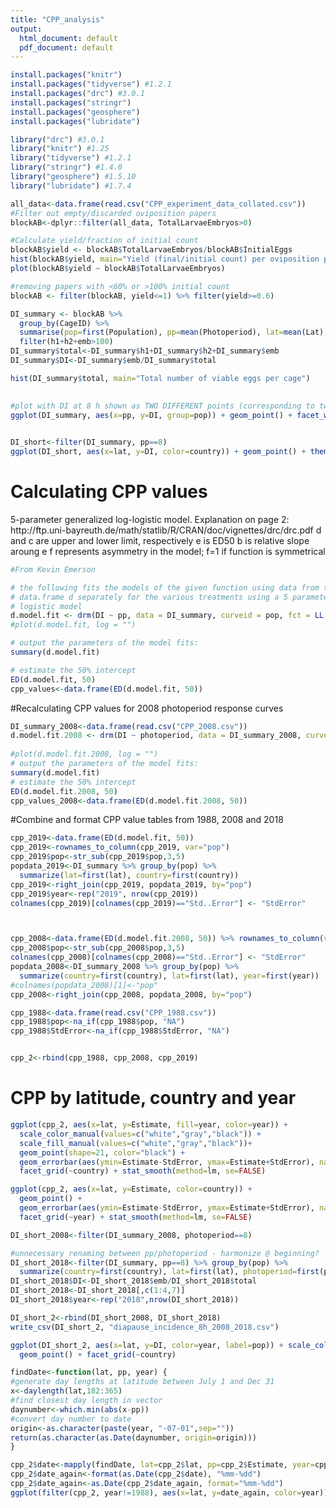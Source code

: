 ```yaml
---
title: "CPP_analysis"
output:
  html_document: default
  pdf_document: default
---
```



```r
install.packages("knitr")
install.packages("tidyverse") #1.2.1
install.packages("drc") #3.0.1
install.packages("stringr")
install.packages("geosphere")
install.packages("lubridate")
```

```r
library("drc") #3.0.1
library("knitr") #1.25
library("tidyverse") #1.2.1
library("stringr") #1.4.0
library("geosphere") #1.5.10
library("lubridate") #1.7.4
```

```r
all_data<-data.frame(read.csv("CPP_experiment_data_collated.csv"))
#Filter out empty/discarded oviposition papers 
blockAB<-dplyr::filter(all_data, TotalLarvaeEmbryos>0)
```

```r
#Calculate yield/fraction of initial count
blockAB$yield <- blockAB$TotalLarvaeEmbryos/blockAB$InitialEggs 
hist(blockAB$yield, main="Yield (final/initial count) per oviposition paper")
plot(blockAB$yield ~ blockAB$TotalLarvaeEmbryos)
```

```r
#removing papers with <60% or >100% initial count
blockAB <- filter(blockAB, yield<=1) %>% filter(yield>=0.6) 
```


```r
DI_summary <- blockAB %>% 
  group_by(CageID) %>% 
  summarise(pop=first(Population), pp=mean(Photoperiod), lat=mean(Lat), block=first(Block), country=first(Country), h1=sum(H1Count), h2=sum(H2Count), emb=sum(EmbryoCount)) %>% 
  filter(h1+h2+emb>100)
DI_summary$total<-DI_summary$h1+DI_summary$h2+DI_summary$emb
DI_summary$DI<-DI_summary$emb/DI_summary$total
```


```r
hist(DI_summary$total, main="Total number of viable eggs per cage")
  
```

```r
#plot with DI at 8 h shown as TWO DIFFERENT points (corresponding to two cabinets)
ggplot(DI_summary, aes(x=pp, y=DI, group=pop)) + geom_point() + facet_wrap(~pop)
  
```

```r
DI_short<-filter(DI_summary, pp==8)
ggplot(DI_short, aes(x=lat, y=DI, color=country)) + geom_point() + theme_bw() +stat_smooth()
```

# Calculating CPP values

5-parameter generalized log-logistic model. Explanation on page 2: http://ftp.uni-bayreuth.de/math/statlib/R/CRAN/doc/vignettes/drc/drc.pdf
d and c are upper and lower limit, respectively
e is ED50
b is relative slope aroung e
f represents asymmetry in the model; f=1 if function is symmetrical 

```r
#From Kevin Emerson

# the following fits the models of the given function using data from the
# data.frame d separately for the various treatments using a 5 parameter
# logistic model
d.model.fit <- drm(DI ~ pp, data = DI_summary, curveid = pop, fct = LL.5())
#plot(d.model.fit, log = "")

# output the parameters of the model fits:
summary(d.model.fit)

# estimate the 50% intercept
ED(d.model.fit, 50)
cpp_values<-data.frame(ED(d.model.fit, 50))

```

#Recalculating CPP values for 2008 photoperiod response curves

```r
DI_summary_2008<-data.frame(read.csv("CPP_2008.csv"))
d.model.fit.2008 <- drm(DI ~ photoperiod, data = DI_summary_2008, curveid = pop, fct = LL.5())
  
#plot(d.model.fit.2008, log = "")
# output the parameters of the model fits:
summary(d.model.fit)
# estimate the 50% intercept
ED(d.model.fit.2008, 50)
cpp_values_2008<-data.frame(ED(d.model.fit.2008, 50))
```
#Combine and format CPP value tables from 1988, 2008 and 2018

```r
cpp_2019<-data.frame(ED(d.model.fit, 50))
cpp_2019<-rownames_to_column(cpp_2019, var="pop") 
cpp_2019$pop<-str_sub(cpp_2019$pop,3,5)
popdata_2019<-DI_summary %>% group_by(pop) %>% 
  summarize(lat=first(lat), country=first(country))
cpp_2019<-right_join(cpp_2019, popdata_2019, by="pop")
cpp_2019$year<-rep("2019", nrow(cpp_2019))
colnames(cpp_2019)[colnames(cpp_2019)=="Std..Error"] <- "StdError"



cpp_2008<-data.frame(ED(d.model.fit.2008, 50)) %>% rownames_to_column(var="pop")
cpp_2008$pop<-str_sub(cpp_2008$pop,3,5)
colnames(cpp_2008)[colnames(cpp_2008)=="Std..Error"] <- "StdError"
popdata_2008<-DI_summary_2008 %>% group_by(pop) %>% 
  summarize(country=first(country), lat=first(lat), year=first(year)) 
#colnames(popdata_2008)[1]<-"pop"
cpp_2008<-right_join(cpp_2008, popdata_2008, by="pop")

cpp_1988<-data.frame(read.csv("CPP_1988.csv")) 
cpp_1988$pop<-na_if(cpp_1988$pop, "NA")
cpp_1988$StdError<-na_if(cpp_1988$StdError, "NA")


cpp_2<-rbind(cpp_1988, cpp_2008, cpp_2019) 

```

# CPP by latitude, country and year

```r
ggplot(cpp_2, aes(x=lat, y=Estimate, fill=year, color=year)) + 
  scale_color_manual(values=c("white","gray","black")) + 
  scale_fill_manual(values=c("white","gray","black"))+ 
  geom_point(shape=21, color="black") + 
  geom_errorbar(aes(ymin=Estimate-StdError, ymax=Estimate+StdError), na.rm=TRUE) + 
  facet_grid(~country) + stat_smooth(method=lm, se=FALSE)
```
```r
ggplot(cpp_2, aes(x=lat, y=Estimate, color=country)) + 
  geom_point() + 
  geom_errorbar(aes(ymin=Estimate-StdError, ymax=Estimate+StdError), na.rm=TRUE) + 
  facet_grid(~year) + stat_smooth(method=lm, se=FALSE)
```

```r
DI_short_2008<-filter(DI_summary_2008, photoperiod==8)

#unnecessary renaming between pp/photoperiod - harmonize @ beginning?
DI_short_2018<-filter(DI_summary, pp==8) %>% group_by(pop) %>% 
  summarize(country=first(country), lat=first(lat), photoperiod=first(pp), emb=sum(emb), total=sum(total))
DI_short_2018$DI<-DI_short_2018$emb/DI_short_2018$total
DI_short_2018<-DI_short_2018[,c(1:4,7)] 
DI_short_2018$year<-rep("2018",nrow(DI_short_2018))

DI_short_2<-rbind(DI_short_2008, DI_short_2018)
write_csv(DI_short_2, "diapause_incidence_8h_2008_2018.csv")

ggplot(DI_short_2, aes(x=lat, y=DI, color=year, label=pop)) + scale_color_manual(values=c("gray","black")) + 
  geom_point() + facet_grid(~country) 

```



```r
findDate<-function(lat, pp, year) {
#generate day lengths at latitude between July 1 and Dec 31
x<-daylength(lat,182:365)
#find closest day length in vector
daynumber<-which.min(abs(x-pp))
#convert day number to date
origin<-as.character(paste(year, "-07-01",sep=""))
return(as.character(as.Date(daynumber, origin=origin)))
}

```


```r
cpp_2$date<-mapply(findDate, lat=cpp_2$lat, pp=cpp_2$Estimate, year=cpp_2$year)
cpp_2$date_again<-format(as.Date(cpp_2$date), "%mm-%dd")
cpp_2$date_again<-as.Date(cpp_2$date_again, format="%mm-%dd")
ggplot(filter(cpp_2, year!=1988), aes(x=lat, y=date_again, color=year)) + geom_point() + scale_y_date(date_breaks = "weeks" , date_minor_breaks="days", date_labels = "%b-%d") + facet_grid(~country) + theme_bw()
```



